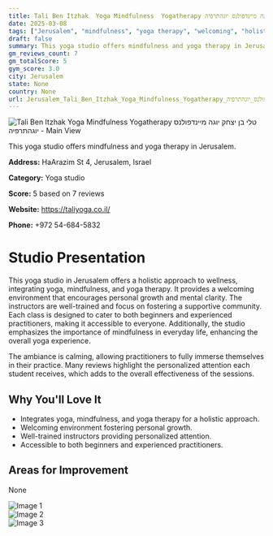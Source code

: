 ```yaml
---
title: Tali Ben Itzhak  Yoga Mindfulness  Yogatherapy טלי בן יצחק  יוגה מיינדפולנס יוגהתרפיה
date: 2025-03-08
tags: ["Jerusalem", "mindfulness", "yoga therapy", "welcoming", "holistic", "Jerusalem"]  
draft: false
summary: This yoga studio offers mindfulness and yoga therapy in Jerusalem.
gm_reviews_count: 7
gm_totalScore: 5
gym_score: 3.0
city: Jerusalem
state: None
country: None
url: Jerusalem_Tali_Ben_Itzhak_Yoga_Mindfulness_Yogatherapy_טלי_בן_יצחק_יוגה_מיינדפולנס_יוגהתרפיה
---
```


<div className="aspect-[16/9] relative my-8">
  <img 
    src="https://lh5.googleusercontent.com/p/AF1QipN1Qt1H3pQg5tpnYTrsdp2XMRqsIaL8ISvF8BDB=w1920-h1080-k-no"
    alt="Tali Ben Itzhak  Yoga Mindfulness  Yogatherapy טלי בן יצחק  יוגה מיינדפולנס יוגהתרפיה - Main View"
    className="object-cover absolute inset-0 w-full h-full rounded-lg"
  />
</div>

This yoga studio offers mindfulness and yoga therapy in Jerusalem.

**Address:** HaArazim St 4, Jerusalem, Israel

**Category:** Yoga studio

**Score:** 5 based on 7 reviews

**Website:** https://taliyoga.co.il/

**Phone:** +972 54-684-5832

# Studio Presentation

This yoga studio in Jerusalem offers a holistic approach to wellness, integrating yoga, mindfulness, and yoga therapy. It provides a welcoming environment that encourages personal growth and mental clarity. The instructors are well-trained and focus on fostering a supportive community. Each class is designed to cater to both beginners and experienced practitioners, making it accessible to everyone. Additionally, the studio emphasizes the importance of mindfulness in everyday life, enhancing the overall yoga experience.

The ambiance is calming, allowing practitioners to fully immerse themselves in their practice. Many reviews highlight the personalized attention each student receives, which adds to the overall effectiveness of the sessions.

## Why You'll Love It

- Integrates yoga, mindfulness, and yoga therapy for a holistic approach.
- Welcoming environment fostering personal growth.
- Well-trained instructors providing personalized attention.
- Accessible to both beginners and experienced practitioners.

## Areas for Improvement

None

<div className="grid grid-cols-1 xl:grid-cols-2 gap-4 my-8">
<div className="aspect-[4/3] relative"><img src="https://lh5.googleusercontent.com/p/AF1QipND075pfWb66htRtSRiO0wTyfhotRHJmKFPbkdR=w1920-h1080-k-no" alt="Image 1" className="object-cover absolute inset-0 w-full h-full rounded-lg" /></div>
<div className="aspect-[4/3] relative"><img src="https://lh5.googleusercontent.com/p/AF1QipN1qnRJS_dYXH-z6m4pTnV9dtrsEdkAvr030O8-=w1920-h1080-k-no" alt="Image 2" className="object-cover absolute inset-0 w-full h-full rounded-lg" /></div>
<div className="aspect-[4/3] relative"><img src="https://streetviewpixels-pa.googleapis.com/v1/thumbnail?panoid=t_RmjbGC9J_FzCRHvttwug&cb_client=maps_sv.tactile.gps&w=203&h=100&yaw=43.67732&pitch=0&thumbfov=100" alt="Image 3" className="object-cover absolute inset-0 w-full h-full rounded-lg" /></div>
</div>
